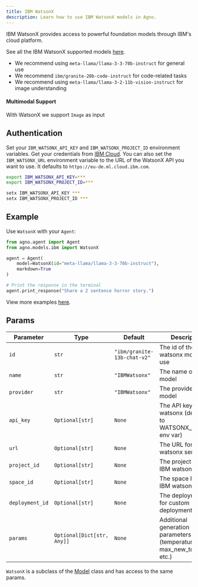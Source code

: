 ```yaml
---
title: IBM WatsonX
description: Learn how to use IBM WatsonX models in Agno.
---
```


IBM WatsonX provides access to powerful foundation models through IBM's cloud platform.

See all the IBM WatsonX supported models [here](https://www.ibm.com/products/watsonx-ai/foundation-models).

- We recommend using `meta-llama/llama-3-3-70b-instruct` for general use
- We recommend `ibm/granite-20b-code-instruct` for code-related tasks
- We recommend using `meta-llama/llama-3-2-11b-vision-instruct` for image understanding

#### Multimodal Support

With WatsonX we support `Image` as input

## Authentication

Set your `IBM_WATSONX_API_KEY` and `IBM_WATSONX_PROJECT_ID` environment variables. Get your credentials from [IBM Cloud](https://cloud.ibm.com/).
You can also set the `IBM_WATSONX_URL` environment variable to the URL of the WatsonX API you want to use. It defaults to `https://eu-de.ml.cloud.ibm.com`.

<CodeGroup>

```bash Mac
export IBM_WATSONX_API_KEY=***
export IBM_WATSONX_PROJECT_ID=***
```

```bash Windows
setx IBM_WATSONX_API_KEY ***
setx IBM_WATSONX_PROJECT_ID ***
```

</CodeGroup>

## Example

Use `WatsonX` with your `Agent`:

<CodeGroup>

```python agent.py
from agno.agent import Agent
from agno.models.ibm import WatsonX

agent = Agent(
    model=WatsonX(id="meta-llama/llama-3-3-70b-instruct"),
    markdown=True
)

# Print the response in the terminal
agent.print_response("Share a 2 sentence horror story.")

```

</CodeGroup>

<Note> View more examples [here](/examples/models/ibm/basic). </Note>

## Params

| Parameter         | Type                       | Default                        | Description                                                                                   |
| ----------------- | -------------------------- | ------------------------------ | --------------------------------------------------------------------------------------------- |
| `id`              | `str`                      | `"ibm/granite-13b-chat-v2"`   | The id of the IBM watsonx model to use                                                       |
| `name`            | `str`                      | `"IBMWatsonx"`                 | The name of the model                                                                         |
| `provider`        | `str`                      | `"IBMWatsonx"`                 | The provider of the model                                                                     |
| `api_key`         | `Optional[str]`            | `None`                         | The API key for IBM watsonx (defaults to WATSONX_API_KEY env var)                           |
| `url`             | `Optional[str]`            | `None`                         | The URL for the IBM watsonx service                                                          |
| `project_id`      | `Optional[str]`            | `None`                         | The project ID for IBM watsonx                                                               |
| `space_id`        | `Optional[str]`            | `None`                         | The space ID for IBM watsonx                                                                 |
| `deployment_id`   | `Optional[str]`            | `None`                         | The deployment ID for custom deployments                                                     |
| `params`          | `Optional[Dict[str, Any]]` | `None`                         | Additional generation parameters (temperature, max_new_tokens, etc.)                         |

`WatsonX` is a subclass of the [Model](/reference/models/model) class and has access to the same params.
